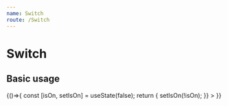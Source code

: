 ```yaml
---
name: Switch
route: /Switch
---
```



# Switch

## Basic usage

<Playground>
{()=>{
    const [isOn, setIsOn] = useState(false);
    return <Switch
    isOn={isOn}
    onToggle={() => {
        setIsOn(!isOn);
    }}
    ></Switch>
}}

</Playground>
